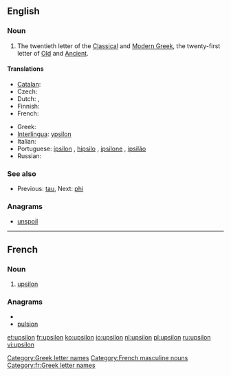 ==English==
{{letter disp2| tau| [[image:Greek_uc_upsilon.png|36px]] [[image:Greek_lc_upsilon.png|27px]] | phi| ύψιλον | Υ | υ }}

===Noun===
{{en-noun}}

# The twentieth letter of the [[Classical Greek|Classical]] and [[Modern Greek]], the twenty-first letter of [[Old Greek|Old]] and [[Ancient Greek|Ancient]].

====Translations====
{{trans-top|letter of the Greek alphabet}}
* [[Catalan]]: {{t-|ca|ípsilon|f}}
* Czech: {{t-|cs|ypsilon|n}}
* Dutch: {{t+|nl|upsilon|m|f}},  {{t+|nl|ypsilon|m|f}}
* Finnish: {{t+|fi|ypsilon}}
* French: {{t+|fr|upsilon|m}}
{{trans-mid}}
* Greek: {{t+|el|ύψιλον}}
* [[Interlingua]]: [[ypsilon]]
* Italian: {{t-|it|ipsilon}}
* Portuguese: [[ípsilon]] {{m}}, [[hipsilo]] {{m}}, [[ipsilone]] {{m}}, [[ipsilão]] {{m}}
* Russian: {{t+|ru|ипсилон|m|tr=ípsilon}}
{{trans-bottom}}

===See also===
* {{sense|Greek letter}}  Previous: [[tau]], Next: [[phi]]

===Anagrams===
* [[unspoil#English|unspoil]]

[[Category:Greek letter names]]

----

==French==

===Noun===
{{fr-noun-inv|m}}

# [[#English|upsilon]] {{gloss|Greek letter}}

===Anagrams===
* {{alphagram|ilnopsu}}
* [[pulsion#French|pulsion]]

[[Category:French masculine nouns]]
[[Category:fr:Greek letter names]]

[[et:upsilon]]
[[fr:upsilon]]
[[ko:upsilon]]
[[io:upsilon]]
[[nl:upsilon]]
[[pl:upsilon]]
[[ru:upsilon]]
[[vi:upsilon]]